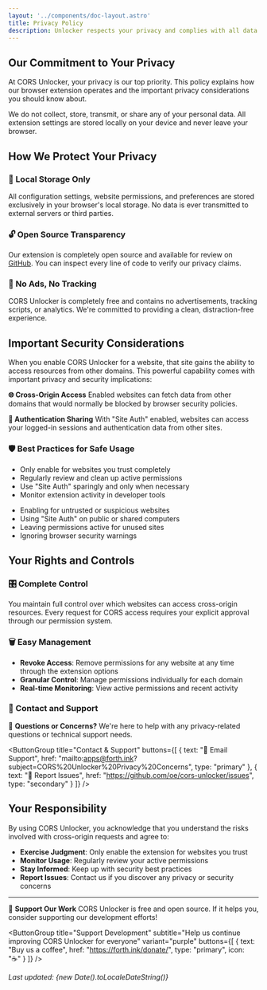 ```yaml
---
layout: '../components/doc-layout.astro'
title: Privacy Policy
description: Unlocker respects your privacy and complies with all data protection regulations. Learn how we collect, store, and use data, and how you can control your privacy settings.
---
```



## Our Commitment to Your Privacy

At CORS Unlocker, your privacy is our top priority. This policy explains how our browser extension operates and the important privacy considerations you should know about.

<InfoCard type="success" title="Zero Data Collection" icon="🔒">
We do not collect, store, transmit, or share any of your personal data. All extension settings are stored locally on your device and never leave your browser.
</InfoCard>

## How We Protect Your Privacy

### 📱 Local Storage Only
All configuration settings, website permissions, and preferences are stored exclusively in your browser's local storage. No data is ever transmitted to external servers or third parties.

### 🔓 Open Source Transparency
Our extension is completely open source and available for review on [GitHub](https://github.com/oe/cors-unlocker). You can inspect every line of code to verify our privacy claims.

### 🚫 No Ads, No Tracking
CORS Unlocker is completely free and contains no advertisements, tracking scripts, or analytics. We're committed to providing a clean, distraction-free experience.

## Important Security Considerations

<Callout type="warning" title="Understanding Cross-Origin Risks">
When you enable CORS Unlocker for a website, that site gains the ability to access resources from other domains. This powerful capability comes with important privacy and security implications:
</Callout>

**🌐 Cross-Origin Access**
Enabled websites can fetch data from other domains that would normally be blocked by browser security policies.

**🔑 Authentication Sharing**
With "Site Auth" enabled, websites can access your logged-in sessions and authentication data from other sites.

### 🛡️ Best Practices for Safe Usage

<CompareCards leftTitle="Safe Practices" rightTitle="Avoid These Risks">
<div slot="left">

- Only enable for websites you trust completely
- Regularly review and clean up active permissions
- Use "Site Auth" sparingly and only when necessary
- Monitor extension activity in developer tools

</div>
<div slot="right">

- Enabling for untrusted or suspicious websites
- Using "Site Auth" on public or shared computers
- Leaving permissions active for unused sites
- Ignoring browser security warnings

</div>
</CompareCards>

## Your Rights and Controls

### 🎛️ Complete Control
You maintain full control over which websites can access cross-origin resources. Every request for CORS access requires your explicit approval through our permission system.

### 🗑️ Easy Management
- **Revoke Access**: Remove permissions for any website at any time through the extension options
- **Granular Control**: Manage permissions individually for each domain
- **Real-time Monitoring**: View active permissions and recent activity

### 📧 Contact and Support

💬 **Questions or Concerns?**
We're here to help with any privacy-related questions or technical support needs.

<ButtonGroup 
  title="Contact & Support" 
  buttons={[
    { text: "📧 Email Support", href: "mailto:apps@forth.ink?subject=CORS%20Unlocker%20Privacy%20Concerns", type: "primary" },
    { text: "🐛 Report Issues", href: "https://github.com/oe/cors-unlocker/issues", type: "secondary" }
  ]} 
/>

## Your Responsibility

By using CORS Unlocker, you acknowledge that you understand the risks involved with cross-origin requests and agree to:

- **Exercise Judgment**: Only enable the extension for websites you trust
- **Monitor Usage**: Regularly review your active permissions
- **Stay Informed**: Keep up with security best practices
- **Report Issues**: Contact us if you discover any privacy or security concerns

---

💖 **Support Our Work**
CORS Unlocker is free and open source. If it helps you, consider supporting our development efforts!

<ButtonGroup 
  title="Support Development" 
  subtitle="Help us continue improving CORS Unlocker for everyone"
  variant="purple"
  buttons={[
    { text: "Buy us a coffee", href: "https://forth.ink/donate/", type: "primary", icon: "☕" }
  ]} 
/>

*Last updated: {new Date().toLocaleDateString()}*